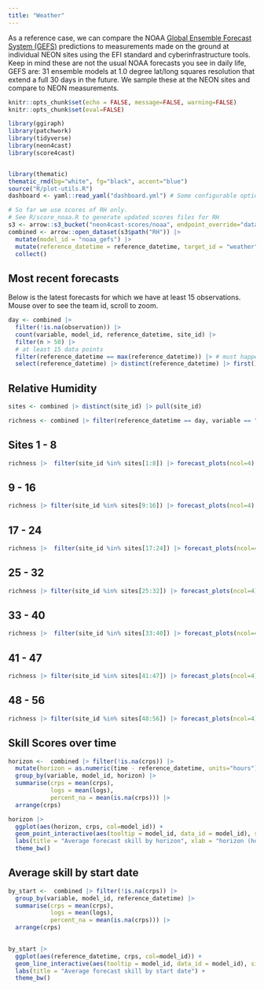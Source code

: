 ```yaml
---
title: "Weather"
---
```


As a reference case, we can compare the NOAA [Global Ensemble Forecast System (GEFS)](https://www.ncei.noaa.gov/products/weather-climate-models/global-ensemble-forecast) predictions to measurements made on the ground at individual NEON sites using the EFI standard and cyberinfrastructure tools. Keep in mind these are not the usual NOAA forecasts you see in daily life, GEFS are: 31 ensemble models at 1.0 degree lat/long squares resolution that extend a full 30 days in the future. We sample these at the NEON sites and compare to NEON measurements.

```r
knitr::opts_chunk$set(echo = FALSE, message=FALSE, warning=FALSE)
knitr::opts_chunk$set(eval=FALSE)
```

```r
library(ggiraph)
library(patchwork)
library(tidyverse)
library(neon4cast)
library(score4cast)


library(thematic)
thematic_rmd(bg="white", fg="black", accent="blue")
source("R/plot-utils.R")
dashboard <- yaml::read_yaml("dashboard.yml") # Some configurable options

```

```r
# So far we use scores of RH only.
# See R/score_noaa.R to generate updated scores files for RH
s3 <- arrow::s3_bucket("neon4cast-scores/noaa", endpoint_override="data.ecoforecast.org")
combined <- arrow::open_dataset(s3$path("RH")) |> 
  mutate(model_id = "noaa_gefs") |> 
  mutate(reference_datetime = reference_datetime, target_id = "weather") |>
  collect()
```

## Most recent forecasts

Below is the latest forecasts for which we have at least 15 observations. Mouse over to see the team id, scroll to zoom.

```r
day <- combined |>
  filter(!is.na(observation)) |>
  count(variable, model_id, reference_datetime, site_id) |>
  filter(n > 50) |> 
  # at least 15 data points
  filter(reference_datetime == max(reference_datetime)) |> # must happen second
  select(reference_datetime) |> distinct(reference_datetime) |> first()
```

## Relative Humidity

::: panel-tabset
```r
sites <- combined |> distinct(site_id) |> pull(site_id)

richness <- combined |> filter(reference_datetime == day, variable == "RH")
```

## Sites 1 - 8

```r
richness |>  filter(site_id %in% sites[1:8]) |> forecast_plots(ncol=4)
```

## 9 - 16

```r
richness |> filter(site_id %in% sites[9:16]) |> forecast_plots(ncol=4)
```

## 17 - 24

```r
richness |>  filter(site_id %in% sites[17:24]) |> forecast_plots(ncol=4)
```

## 25 - 32

```r
richness |> filter(site_id %in% sites[25:32]) |> forecast_plots(ncol=4)
```

## 33 - 40

```r
richness |>  filter(site_id %in% sites[33:40]) |> forecast_plots(ncol=4)
```

## 41 - 47

```r
richness |> filter(site_id %in% sites[41:47]) |> forecast_plots(ncol=4)
```

## 48 - 56

```r
richness |> filter(site_id %in% sites[48:56]) |> forecast_plots(ncol=4)
```
:::

## Skill Scores over time

```r
horizon <-  combined |> filter(!is.na(crps)) |> 
  mutate(horizon = as.numeric(time - reference_datetime, units="hours")) |>
  group_by(variable, model_id, horizon) |>
  summarise(crps = mean(crps),
            logs = mean(logs),
            percent_na = mean(is.na(crps))) |> 
  arrange(crps)

horizon |> 
  ggplot(aes(horizon, crps, col=model_id)) + 
  geom_point_interactive(aes(tooltip = model_id, data_id = model_id), size=1, show.legend = FALSE)  +
  labs(title = "Average forecast skill by horizon", xlab = "horizon (hours)") +
  theme_bw()


```

## Average skill by start date

```r
by_start <-  combined |> filter(!is.na(crps)) |>
  group_by(variable, model_id, reference_datetime) |>
  summarise(crps = mean(crps),
            logs = mean(logs),
            percent_na = mean(is.na(crps))) |> 
  arrange(crps)

 
by_start |> 
  ggplot(aes(reference_datetime, crps, col=model_id)) + 
  geom_line_interactive(aes(tooltip = model_id, data_id = model_id), size=1, show.legend = FALSE)  +
  labs(title = "Average forecast skill by start date") +
  theme_bw()


```
